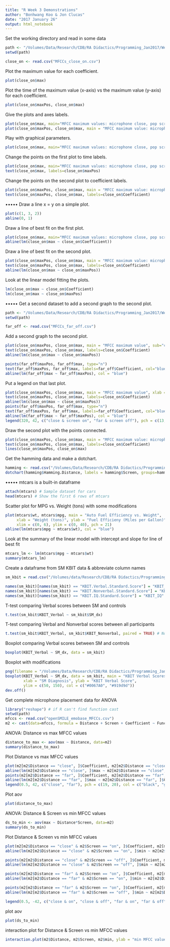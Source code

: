 ```yaml
---
title: "R Week 3 Demonstrations"
author: "Bonhwang Koo & Jon Clucas"
date: "2017 January 26"
output: html_notebook
---
```


Set the working directory and read in some data
```r
path <- "/Volumes/Data/Research/CDB/RA Didactics/Programming_Jan2017/Week 3/example_csv/"
setwd(path)

close_on <- read.csv("MFCCs_close_on.csv")
```

Plot the maximum value for each coefficient.
```r
plot(close_on$max)
```

Plot the time of the maximum value (x-axis) vs the maximum value (y-axis) for each coefficient.
```r
plot(close_on$maxPos, close_on$max)
```

Give the plots and axes labels.
```r
plot(close_on$max, main="MFCC maximum values: microphone close, pop screen on", xlab = "coefficient", ylab = "maximum value")
plot(close_on$maxPos, close_on$max, main = "MFCC maximum value: microphone close, pop screen on", xlab = "position of maximum value (frames)", ylab = "maximum value")
```

Play with graphical parameters.
```r
plot(close_on$max, main="MFCC maximum values: microphone close, pop screen on", xlab = "coefficient", ylab = "maximum value", xlim=c(-12, 12), ylim=c(0-max(close_on$max), max(close_on$max)), pch=13)
```

Change the points on the first plot to time labels.
```r
plot(close_on$max, main="MFCC maximum values: microphone close, pop screen on", xlab = "coefficient", ylab = "maximum value", type="n")
text(close_on$max, labels=close_on$maxPos)
```

Change the points on the second plot to coefficient labels.
```r
plot(close_on$maxPos, close_on$max, main = "MFCC maximum value: microphone close, pop screen on", xlab = "position of maximum value (frames)", ylab = "maximum value", type="n")
text(close_on$maxPos, close_on$max, labels=close_on$Coefficient)
```
•••••
Draw a line x = y on a simple plot.
```r
plot(c(1, 3, 2))
abline(0, 1)
```

Draw a line of best fit on the first plot.
```r
plot(close_on$max, main="MFCC maximum values: microphone close, pop screen on", xlab = "coefficient", ylab = "maximum value", pch=13)
abline(lm(close_on$max ~ close_on$Coefficient))
```

Draw a line of best fit on the second plot.
```r
plot(close_on$maxPos, close_on$max, main = "MFCC maximum value: microphone close, pop screen on", xlab = "position of maximum value (frames)", ylab = "maximum value", type="n")
text(close_on$maxPos, close_on$max, labels=close_on$Coefficient)
abline(lm(close_on$max ~ close_on$maxPos))
```

Look at the linear model fitting the plots.
```r
lm(close_on$max ~ close_on$Coefficient)
lm(close_on$max ~ close_on$maxPos)
```
•••••
Get a second dataset to add a second graph to the second plot.
```r
path <- "/Volumes/Data/Research/CDB/RA Didactics/Programming_Jan2017/Week 3/example_csv/"
setwd(path)

far_off <- read.csv("MFCCs_far_off.csv")
```

Add a second graph to the second plot.
```r
plot(close_on$maxPos, close_on$max, main = "MFCC maximum value", sub="close & screen on vs far & screen off", xlab = "position of maximum value (frames)", ylab = "maximum value", type="n", xlim=c(min(c(close_on$maxPos, far_off$maxPos)), c(max(c(close_on$maxPos, far_off$maxPos)))), ylim=c(min(c(close_on$max, far_off$max)), c(max(c(close_on$max, far_off$max)))))
text(close_on$maxPos, close_on$max, labels=close_on$Coefficient)
abline(lm(close_on$max ~ close_on$maxPos))

points(far_off$maxPos, far_off$max, type="n")
text(far_off$maxPos, far_off$max, labels=far_off$Coefficient, col="blue")
abline(lm(far_off$max ~ far_off$maxPos), col = "blue")
```

Put a legend on that last plot.
```r
plot(close_on$maxPos, close_on$max, main = "MFCC maximum value", xlab = "position of maximum value (frames)", ylab = "maximum value", type="n", xlim=c(min(c(close_on$maxPos, far_off$maxPos)), c(max(c(close_on$maxPos, far_off$maxPos)))), ylim=c(min(c(close_on$max, far_off$max)), c(max(c(close_on$max, far_off$max)))))
text(close_on$maxPos, close_on$max, labels=close_on$Coefficient)
abline(lm(close_on$max ~ close_on$maxPos))
points(far_off$maxPos, far_off$max, type="n")
text(far_off$maxPos, far_off$max, labels=far_off$Coefficient, col="blue")
abline(lm(far_off$max ~ far_off$maxPos), col = "blue")
legend(320, 42, c("close & screen on", "far & screen off"), pch = c(13, 23), col = c("black", "blue"), text.col = c("black", "blue"))
```

Draw the second plot with the points connected.
```r
plot(close_on$maxPos, close_on$max, main = "MFCC maximum value: microphone close, pop screen on", xlab = "position of maximum value (frames)", ylab = "maximum value", type="n")
text(close_on$maxPos, close_on$max, labels=close_on$Coefficient)
lines(close_on$maxPos, close_on$max)
```

Get the hamming data and make a dotchart.
```r
hamming <- read.csv("/Volumes/Data/Research/CDB/RA Didactics/Programming_Jan2017/Week 3/example_csv/hamming.csv")
dotchart(hamming$Hamming.Distance, labels = hamming$Screen, groups=hamming$Distance, lcolor="purple", main="Microphone Placement", sub="grouped by physical distance", xlab="Hamming Distance", ylab="Pop Screen", xlim=c(0,max(hamming$Hamming.Distance)), pch=4, color="purple")
```
•••••
mtcars is a built-in dataframe
```r
attach(mtcars) # Sample dataset for cars
head(mtcars) # Show the first 6 rows of mtcars
```

Scatter plot for MPG vs. Weight (tons) with some modifications
```r
plot(mtcars$wt, mtcars$mpg, main = "Auto Fuel Efficiency vs. Weight",
     xlab = "Weight (tons)", ylab = "Fuel Efficieny (Miles per Gallon)",
     xlim = c(0, 6), ylim = c(0, 40), pch = 21)
abline(lm(mtcars$mpg ~ mtcars$wt), col = "blue")
```

Look at the summary of the linear model with intercept and slope for line of best fit
```r
mtcars_lm <- lm(mtcars$mpg ~ mtcars$wt)
summary(mtcars_lm)
```

Create a dataframe from SM KBIT data & abbreviate column names
```r
sm_kbit = read.csv("/Volumes/data/Research/CDB/RA Didactics/Programming_Jan2017/Week 3/example_csv/SM_EEG_KBIT.csv")

names(sm_kbit)[names(sm_kbit) == "KBIT.Verbal.Standard.Score"] = "KBIT_Verbal"
names(sm_kbit)[names(sm_kbit) == "KBIT.Nonverbal.Standard.Score"] = "KBIT_Nonverbal"
names(sm_kbit)[names(sm_kbit) == "KBIT.IQ.Standard.Score"] = "KBIT_IQ"
```

T-test comparing Verbal scores between SM and controls
```r
t.test(sm_kbit$KBIT_Verbal ~ sm_kbit$SM_dx)
```

T-test comparing Verbal and Nonverbal scores between all participants
```r
t.test(sm_kbit$KBIT_Verbal, sm_kbit$KBIT_Nonverbal, paired = TRUE) # Note: If the argument "paired" is not specified, it defaults to FALSE
```

Boxplot comparing Verbal scores between SM and controls
```r
boxplot(KBIT_Verbal ~ SM_dx, data = sm_kbit)
```

Boxplot with modifications
```r
png(filename = "/Volumes/Data/Research/CDB/RA Didactics/Programming_Jan2017/Week 3/KBIT_boxplot_modified.png") # Specify where to save image as .png
boxplot(KBIT_Verbal ~ SM_dx, data = sm_kbit, main = "KBIT Verbal Scores", 
        xlab = "SM Diagnosis", ylab = "KBIT Verbal Score",
        ylim = c(50, 150), col = c("#0067A0", "#919d9d"))
dev.off()
```

Get complete microphone placement data for ANOVA
```r
library("reshape") # if R can't find function cast
setwd(path)
mfccs <- read.csv("openSMILE_emobase_MFCCs.csv")
m2 <- cast(data=mfccs, formula = Distance + Screen + Coefficient ~ Functional)
```

ANOVA: Distance vs max MFCC values
```r
distance_to_max <- aov(max ~ Distance, data=m2)
summary(distance_to_max)
```

Plot Distance vs max MFCC values
```r
plot(m2[m2$Distance == "close", ]$Coefficient, m2[m2$Distance == "close", ]$max, pch=19, ylab = "max MFCC value", xlab="MFCC coefficient")
abline(lm(m2[m2$Distance == "close", ]$max ~ m2[m2$Distance == "close", ]$Coefficient), col="black")
points(m2[m2$Distance == "far", ]$Coefficient, m2[m2$Distance == "far", ]$max, pch=20, col="grey")
abline(lm(m2[m2$Distance == "far", ]$max ~ m2[m2$Distance == "far", ]$Coefficient), col="grey")
legend(0.5, 42, c("close", "far"), pch = c(19, 20), col = c("black", "grey"), text.col = c("black", "grey"), title="Mic Distance")
```

Plot aov
```r
plot(distance_to_max)
```

ANOVA: Distance & Screen vs min MFCC values
```r
ds_to_min <- aov(max ~ Distance*Screen, data=m2)
summary(ds_to_min)
```

Plot Distance & Screen vs min MFCC values
```r
plot(m2[m2$Distance == "close" & m2$Screen == "on", ]$Coefficient, m2[m2$Distance == "close" & m2$Screen == "on", ]$min, pch=19, ylab = "min MFCC value", xlab="MFCC coefficient")
abline(lm(m2[m2$Distance == "close" & m2$Screen == "on", ]$min ~ m2[m2$Distance == "close" & m2$Screen == "on", ]$Coefficient), col="black")

points(m2[m2$Distance == "close" & m2$Screen == "off", ]$Coefficient, m2[m2$Distance == "close" & m2$Screen == "off", ]$min, pch=21, col="green")
abline(lm(m2[m2$Distance == "close" & m2$Screen == "off", ]$min ~ m2[m2$Distance == "close" & m2$Screen == "off", ]$Coefficient), col="green")

points(m2[m2$Distance == "far" & m2$Screen == "on", ]$Coefficient, m2[m2$Distance == "far" & m2$Screen == "off", ]$min, pch=20, col="grey")
abline(lm(m2[m2$Distance == "far" & m2$Screen == "on", ]$min ~ m2[m2$Distance == "far" & m2$Screen == "on", ]$Coefficient), col="grey")

points(m2[m2$Distance == "far" & m2$Screen == "on", ]$Coefficient, m2[m2$Distance == "far" & m2$Screen == "off", ]$min, pch=1, col="blue")
abline(lm(m2[m2$Distance == "far" & m2$Screen == "off", ]$min ~ m2[m2$Distance == "far" & m2$Screen == "off", ]$Coefficient), col="blue")

legend(0.5, -42, c("close & on", "close & off", "far & on", "far & off"), pch = c(19, 21, 20, 1), col = c("black", "green", "grey", "blue"), text.col = c("black", "green", "grey", "blue"), title="Mic Distance & Pop Screen")
```

plot aov
```r
plot(ds_to_min)
```

interaction plot for Distance & Screen vs min MFCC values
```r
interaction.plot(m2$Distance, m2$Screen, m2$min, ylab = "min MFCC value", xlab = "mic distance", trace.label = "pop screen")
```

